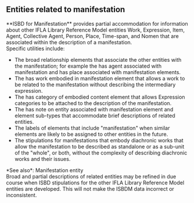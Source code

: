 ## Entities related to manifestation

<div className="guid">
**ISBD for Manifestation** provides partial accommodation for information about other <OutLink href="https://repository.ifla.org/handle/20.500.14598/40.2">IFLA Library Reference Model</OutLink> entities Work, Expression, Item, Agent, Collective Agent, Person, Place, Time-span, and Nomen that are associated within the description of a manifestation.
</div>

<div className="guid">
Specific utilities include:

* The broad relationship elements that associate the other entities with the manifestation; for example the <InLink href="/docs/relationships/1005">has agent associated with manifestation</InLink> and <InLink href="/docs/relationships/1009">has place associated with manifestation</InLink> elements.
* The <InLink href="/docs/relationships/1220">has work embodied in manifestation</InLink> element that allows a work to be related to the manifestation without describing the intermediary expression.
* The <InLink href="/docs/attributes/1264">has category of embodied content</InLink> element that allows Expression categories to be attached to the description of the manifestation.
* The <InLink href="/docs/notes/1265">has note on entity associated with manifestation</InLink> element and element sub-types that accommodate brief descriptions of related entities.
* The labels of elements that include "manifestation" when similar elements are likely to be assigned to other entities in the future.
* The stipulations for manifestations that embody diachronic works that allow the manifestation to be described as standalone or as a sub-unit of the "whole", or both, without the complexity of describing diachronic works and their issues.

<div className="seeAlso">
*See also*: <InLink href="/docs/intro/index#i024">Manifestation entity</InLink>
</div>
</div>

<div className="guid">
Broad and partial descriptions of related entities may be refined in due course when ISBD stipulations for the other <OutLink href="https://repository.ifla.org/handle/20.500.14598/40.2">IFLA Library Reference Model</OutLink> entities are developed. This will not make the ISBDM data incorrect or inconsistent.
</div>